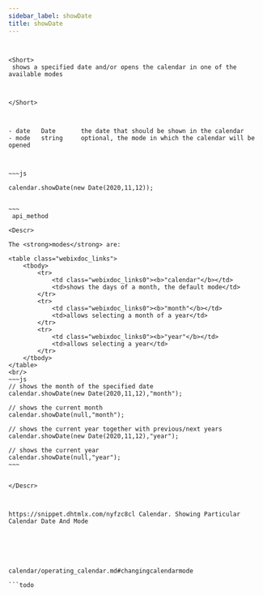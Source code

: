 ```yaml
---
sidebar_label: showDate
title: showDate
---
```



          

```todo


<Short>
 shows a specified date and/or opens the calendar in one of the available modes



</Short>



- date	 Date    	the date that should be shown in the calendar
- mode   string  	optional, the mode in which the calendar will be opened



~~~js

calendar.showDate(new Date(2020,11,12));


~~~
 api_method

<Descr>

The <strong>modes</strong> are:

<table class="webixdoc_links">
	<tbody>
        <tr>
			<td class="webixdoc_links0"><b>"calendar"</b></td>
			<td>shows the days of a month, the default mode</td>
		</tr>
        <tr>
			<td class="webixdoc_links0"><b>"month"</b></td>
			<td>allows selecting a month of a year</td>
		</tr>
        <tr>
			<td class="webixdoc_links0"><b>"year"</b></td>
			<td>allows selecting a year</td>
		</tr>
    </tbody>
</table>
<br/>
~~~js
// shows the month of the specified date
calendar.showDate(new Date(2020,11,12),"month");

// shows the current month
calendar.showDate(null,"month");

// shows the current year together with previous/next years
calendar.showDate(new Date(2020,11,12),"year");

// shows the current year
calendar.showDate(null,"year");
~~~


</Descr>



https://snippet.dhtmlx.com/nyfzc8cl	Calendar. Showing Particular Calendar Date And Mode






calendar/operating_calendar.md#changingcalendarmode

```todo